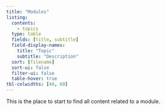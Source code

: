 ```yaml
---
title: "Modules"
listing:
  contents:
    - topics
  type: table
  fields: [title, subtitle]
  field-display-names:
    title: "Topic"
    subtitle: "Description"
  sort: [filename]
  sort-ui: false
  filter-ui: false
  table-hover: true
tbl-colwidths: [40, 60]
---
```


This is the place to start to find all content related to a module. 